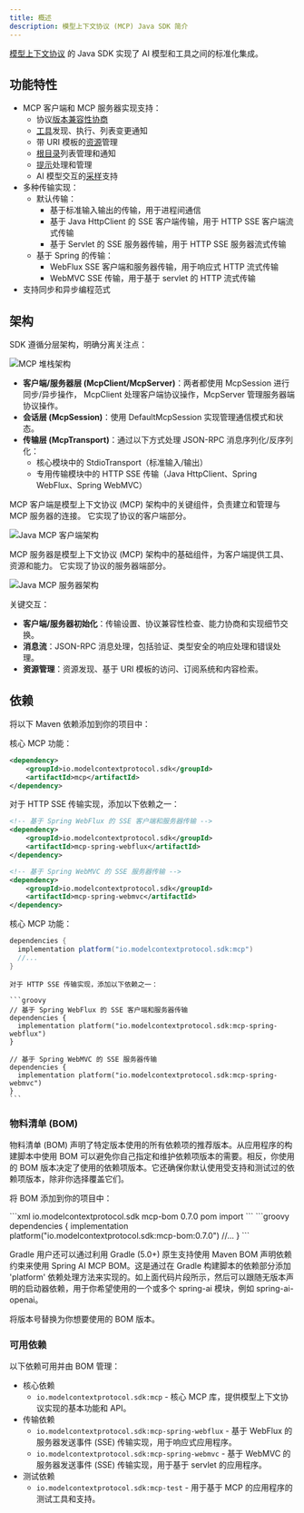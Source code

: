 ```yaml
---
title: 概述
description: 模型上下文协议 (MCP) Java SDK 简介
---
```


[模型上下文协议](https://modelcontextprotocol.org/docs/concepts/architecture) 的 Java SDK
实现了 AI 模型和工具之间的标准化集成。

## 功能特性

- MCP 客户端和 MCP 服务器实现支持：
  - 协议[版本兼容性协商](https://spec.modelcontextprotocol.io/specification/2024-11-05/basic/lifecycle/#initialization)
  - [工具](https://spec.modelcontextprotocol.io/specification/2024-11-05/server/tools/)发现、执行、列表变更通知
  - 带 URI 模板的[资源](https://spec.modelcontextprotocol.io/specification/2024-11-05/server/resources/)管理
  - [根目录](https://spec.modelcontextprotocol.io/specification/2024-11-05/client/roots/)列表管理和通知
  - [提示](https://spec.modelcontextprotocol.io/specification/2024-11-05/server/prompts/)处理和管理
  - AI 模型交互的[采样](https://spec.modelcontextprotocol.io/specification/2024-11-05/client/sampling/)支持
- 多种传输实现：
  - 默认传输：
    - 基于标准输入输出的传输，用于进程间通信
    - 基于 Java HttpClient 的 SSE 客户端传输，用于 HTTP SSE 客户端流式传输
    - 基于 Servlet 的 SSE 服务器传输，用于 HTTP SSE 服务器流式传输
  - 基于 Spring 的传输：
    - WebFlux SSE 客户端和服务器传输，用于响应式 HTTP 流式传输
    - WebMVC SSE 传输，用于基于 servlet 的 HTTP 流式传输
- 支持同步和异步编程范式

## 架构

SDK 遵循分层架构，明确分离关注点：

![MCP 堆栈架构](/images/java/mcp-stack.svg)

- **客户端/服务器层 (McpClient/McpServer)**：两者都使用 McpSession 进行同步/异步操作，
McpClient 处理客户端协议操作，McpServer 管理服务器端协议操作。
- **会话层 (McpSession)**：使用 DefaultMcpSession 实现管理通信模式和状态。
- **传输层 (McpTransport)**：通过以下方式处理 JSON-RPC 消息序列化/反序列化：
  - 核心模块中的 StdioTransport（标准输入/输出）
  - 专用传输模块中的 HTTP SSE 传输（Java HttpClient、Spring WebFlux、Spring WebMVC）

MCP 客户端是模型上下文协议 (MCP) 架构中的关键组件，负责建立和管理与 MCP 服务器的连接。
它实现了协议的客户端部分。

![Java MCP 客户端架构](/images/java/java-mcp-client-architecture.jpg)

MCP 服务器是模型上下文协议 (MCP) 架构中的基础组件，为客户端提供工具、资源和能力。
它实现了协议的服务器端部分。

![Java MCP 服务器架构](/images/java/java-mcp-server-architecture.jpg)

关键交互：

- **客户端/服务器初始化**：传输设置、协议兼容性检查、能力协商和实现细节交换。
- **消息流**：JSON-RPC 消息处理，包括验证、类型安全的响应处理和错误处理。
- **资源管理**：资源发现、基于 URI 模板的访问、订阅系统和内容检索。

## 依赖

将以下 Maven 依赖添加到你的项目中：

<Tabs>
  <Tab title="Maven">
核心 MCP 功能：

```xml
<dependency>
    <groupId>io.modelcontextprotocol.sdk</groupId>
    <artifactId>mcp</artifactId>
</dependency>
```

对于 HTTP SSE 传输实现，添加以下依赖之一：

```xml
<!-- 基于 Spring WebFlux 的 SSE 客户端和服务器传输 -->
<dependency>
    <groupId>io.modelcontextprotocol.sdk</groupId>
    <artifactId>mcp-spring-webflux</artifactId>
</dependency>

<!-- 基于 Spring WebMVC 的 SSE 服务器传输 -->
<dependency>
    <groupId>io.modelcontextprotocol.sdk</groupId>
    <artifactId>mcp-spring-webmvc</artifactId>
</dependency>
```
  </Tab>
    <Tab title="Gradle">
    核心 MCP 功能：

  ```groovy
  dependencies {
    implementation platform("io.modelcontextprotocol.sdk:mcp")
    //...
  }
  ```

    对于 HTTP SSE 传输实现，添加以下依赖之一：

    ```groovy
    // 基于 Spring WebFlux 的 SSE 客户端和服务器传输
    dependencies {
      implementation platform("io.modelcontextprotocol.sdk:mcp-spring-webflux")
    }

    // 基于 Spring WebMVC 的 SSE 服务器传输
    dependencies {
      implementation platform("io.modelcontextprotocol.sdk:mcp-spring-webmvc")
    }
    ```
  </Tab>
</Tabs>

### 物料清单 (BOM)

物料清单 (BOM) 声明了特定版本使用的所有依赖项的推荐版本。从应用程序的构建脚本中使用 BOM 可以避免你自己指定和维护依赖项版本的需要。相反，你使用的 BOM 版本决定了使用的依赖项版本。它还确保你默认使用受支持和测试过的依赖项版本，除非你选择覆盖它们。

将 BOM 添加到你的项目中：

<Tabs>
  <Tab title="Maven">
```xml
<dependencyManagement>
    <dependencies>
        <dependency>
            <groupId>io.modelcontextprotocol.sdk</groupId>
            <artifactId>mcp-bom</artifactId>
            <version>0.7.0</version>
            <type>pom</type>
            <scope>import</scope>
        </dependency>
    </dependencies>
</dependencyManagement>
```
  </Tab>

  <Tab title="Gradle">
```groovy
dependencies {
  implementation platform("io.modelcontextprotocol.sdk:mcp-bom:0.7.0")
  //...
}
```

Gradle 用户还可以通过利用 Gradle (5.0+) 原生支持使用 Maven BOM 声明依赖约束来使用 Spring AI MCP BOM。这是通过在 Gradle 构建脚本的依赖部分添加 'platform' 依赖处理方法来实现的。如上面代码片段所示，然后可以跟随无版本声明的启动器依赖，用于你希望使用的一个或多个 spring-ai 模块，例如 spring-ai-openai。
  </Tab>
</Tabs>

将版本号替换为你想要使用的 BOM 版本。

### 可用依赖

以下依赖可用并由 BOM 管理：

- 核心依赖 
  - `io.modelcontextprotocol.sdk:mcp` - 核心 MCP 库，提供模型上下文协议实现的基本功能和 API。
- 传输依赖
  - `io.modelcontextprotocol.sdk:mcp-spring-webflux` - 基于 WebFlux 的服务器发送事件 (SSE) 传输实现，用于响应式应用程序。
  - `io.modelcontextprotocol.sdk:mcp-spring-webmvc` - 基于 WebMVC 的服务器发送事件 (SSE) 传输实现，用于基于 servlet 的应用程序。
- 测试依赖
  - `io.modelcontextprotocol.sdk:mcp-test` - 用于基于 MCP 的应用程序的测试工具和支持。

